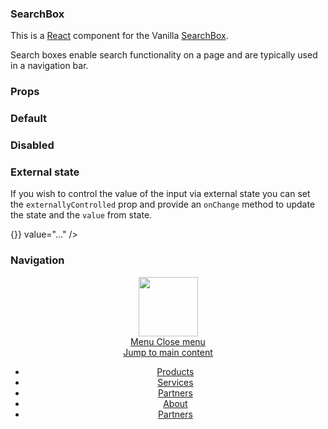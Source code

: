 
<Meta title="SearchBox" component={SearchBox} decorators={[withKnobs]} />

### SearchBox

This is a [React](https://reactjs.org/) component for the Vanilla [SearchBox](https://docs.vanillaframework.io/patterns/search-box/).

Search boxes enable search functionality on a page and are typically used in a navigation bar.

### Props

<Props of={SearchBox} />

### Default

<Preview>
  <Story name="Default">
    <SearchBox />
  </Story>
</Preview>

### Disabled

<Preview>
  <Story name="Disabled">
    <SearchBox disabled />
  </Story>
</Preview>

### External state

If you wish to control the value of the input via external state you can set
the `externallyControlled` prop and provide an `onChange` method to update the
state and the `value` from state.

<Preview>
  <Story name="External state">
    <SearchBox externallyControlled onChange={() => {}} value="..." />
  </Story>
</Preview>

### Navigation

<Preview>
  <Story name="Navigation">
    <header id="navigation" className="p-navigation">
      <div className="p-navigation__banner">
        <div className="p-navigation__logo">
          <a className="p-navigation__link" href="#">
            <img
              className="p-navigation__image"
              src="https://assets.ubuntu.com/v1/5d6da5c4-logo-canonical-aubergine.svg"
              alt=""
              width="95"
            />
          </a>
        </div>
        <a
          href="#navigation"
          className="p-navigation__toggle--open"
          title="menu"
        >
          Menu
        </a>
        <a
          href="#navigation-closed"
          className="p-navigation__toggle--close"
          title="close menu"
        >
          Close menu
        </a>
      </div>
      <nav className="p-navigation__nav">
        <span className="u-off-screen">
          <a href="#main-content">Jump to main content</a>
        </span>
        <ul className="p-navigation__links" role="menu">
          <li className="p-navigation__link" role="menuitem">
            <a href="#">Products</a>
          </li>
          <li className="p-navigation__link" role="menuitem">
            <a href="#">Services</a>
          </li>
          <li className="p-navigation__link" role="menuitem">
            <a href="#">Partners</a>
          </li>
          <li className="p-navigation__link" role="menuitem">
            <a href="#">About</a>
          </li>
          <li className="p-navigation__link" role="menuitem">
            <a href="#">Partners</a>
          </li>
        </ul>
        <SearchBox />
      </nav>
    </header>
  </Story>
</Preview>
